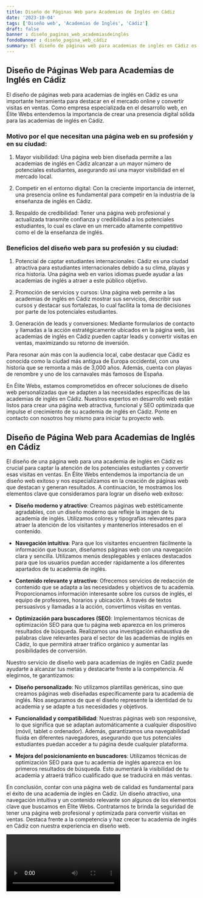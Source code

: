 ```yaml
---
title: Diseño de Páginas Web para Academias de Inglés en Cádiz
date: '2023-10-04'
tags: ['Diseño web', 'Academias de Inglés', 'Cádiz']
draft: false
banner : diseño_paginas_web_academiasdeinglés
fondoBanner : diseño_pagina_web_cádiz
summary: El diseño de páginas web para academias de inglés en Cádiz es una importante herramienta para destacar en el mercado online y convertir visitas en ventas. Como empresa especializada en el desarrollo web, en Élite Webs entendemos la importancia de crear una presencia digital sólida para las academias de inglés en Cádiz.
---
```


## Diseño de Páginas Web para Academias de Inglés en Cádiz

El diseño de páginas web para academias de inglés en Cádiz es una importante herramienta para destacar en el mercado online y convertir visitas en ventas. Como empresa especializada en el desarrollo web, en Élite Webs entendemos la importancia de crear una presencia digital sólida para las academias de inglés en Cádiz.

### Motivo por el que necesitan una página web en su profesión y en su ciudad:

1. Mayor visibilidad: Una página web bien diseñada permite a las academias de inglés en Cádiz alcanzar a un mayor número de potenciales estudiantes, asegurando así una mayor visibilidad en el mercado local.

2. Competir en el entorno digital: Con la creciente importancia de internet, una presencia online es fundamental para competir en la industria de la enseñanza de inglés en Cádiz.

3. Respaldo de credibilidad: Tener una página web profesional y actualizada transmite confianza y credibilidad a los potenciales estudiantes, lo cual es clave en un mercado altamente competitivo como el de la enseñanza de inglés.

### Beneficios del diseño web para su profesión y su ciudad:

1. Potencial de captar estudiantes internacionales: Cádiz es una ciudad atractiva para estudiantes internacionales debido a su clima, playas y rica historia. Una página web en varios idiomas puede ayudar a las academias de inglés a atraer a este público objetivo.

2. Promoción de servicios y cursos: Una página web permite a las academias de inglés en Cádiz mostrar sus servicios, describir sus cursos y destacar sus fortalezas, lo cual facilita la toma de decisiones por parte de los potenciales estudiantes.

3. Generación de leads y conversiones: Mediante formularios de contacto y llamadas a la acción estratégicamente ubicados en la página web, las academias de inglés en Cádiz pueden captar leads y convertir visitas en ventas, maximizando su retorno de inversión.

Para resonar aún más con la audiencia local, cabe destacar que Cádiz es conocida como la ciudad más antigua de Europa occidental, con una historia que se remonta a más de 3,000 años. Además, cuenta con playas de renombre y uno de los carnavales más famosos de España.

En Élite Webs, estamos comprometidos en ofrecer soluciones de diseño web personalizadas que se adapten a las necesidades específicas de las academias de inglés en Cádiz. Nuestros expertos en desarrollo web están listos para crear una página web atractiva, funcional y SEO optimizada que impulse el crecimiento de su academia de inglés en Cádiz. Ponte en contacto con nosotros hoy mismo para iniciar tu proyecto web.

<GifSeo />

<Cta />

## Diseño de Página Web para Academias de Inglés en Cádiz

El diseño de una página web para una academia de inglés en Cádiz es crucial para captar la atención de los potenciales estudiantes y convertir esas visitas en ventas. En Élite Webs entendemos la importancia de un diseño web exitoso y nos especializamos en la creación de páginas web que destacan y generan resultados. A continuación, te mostramos los elementos clave que consideramos para lograr un diseño web exitoso:

- **Diseño moderno y atractivo**: Creamos páginas web estéticamente agradables, con un diseño moderno que refleje la imagen de tu academia de inglés. Utilizamos colores y tipografías relevantes para atraer la atención de los visitantes y mantenerlos interesados en el contenido.

- **Navegación intuitiva**: Para que los visitantes encuentren fácilmente la información que buscan, diseñamos páginas web con una navegación clara y sencilla. Utilizamos menús desplegables y enlaces destacados para que los usuarios puedan acceder rápidamente a los diferentes apartados de tu academia de inglés.

- **Contenido relevante y atractivo**: Ofrecemos servicios de redacción de contenido que se adapta a las necesidades y objetivos de tu academia. Proporcionamos información interesante sobre los cursos de inglés, el equipo de profesores, horarios y ubicación. A través de textos persuasivos y llamadas a la acción, convertimos visitas en ventas.

- **Optimización para buscadores (SEO)**: Implementamos técnicas de optimización SEO para que tu página web aparezca en los primeros resultados de búsqueda. Realizamos una investigación exhaustiva de palabras clave relevantes para el sector de las academias de inglés en Cádiz, lo que permitirá atraer tráfico orgánico y aumentar las posibilidades de conversión.

Nuestro servicio de diseño web para academias de inglés en Cádiz puede ayudarte a alcanzar tus metas y destacarte frente a la competencia. Al elegirnos, te garantizamos:

- **Diseño personalizado**: No utilizamos plantillas genéricas, sino que creamos páginas web diseñadas específicamente para tu academia de inglés. Nos aseguramos de que el diseño represente la identidad de tu academia y se adapte a tus necesidades y objetivos.

- **Funcionalidad y compatibilidad**: Nuestras páginas web son responsive, lo que significa que se adaptan automáticamente a cualquier dispositivo (móvil, tablet o ordenador). Además, garantizamos una navegabilidad fluida en diferentes navegadores, asegurando que tus potenciales estudiantes puedan acceder a tu página desde cualquier plataforma.

- **Mejora del posicionamiento en buscadores**: Utilizamos técnicas de optimización SEO para que tu academia de inglés aparezca en los primeros resultados de búsqueda. Esto aumentará la visibilidad de tu academia y atraerá tráfico cualificado que se traducirá en más ventas.

En conclusión, contar con una página web de calidad es fundamental para el éxito de una academia de inglés en Cádiz. Un diseño atractivo, una navegación intuitiva y un contenido relevante son algunos de los elementos clave que buscamos en Élite Webs. Contratarnos te brinda la seguridad de tener una página web profesional y optimizada para convertir visitas en ventas. Destaca frente a la competencia y haz crecer tu academia de inglés en Cádiz con nuestra experiencia en diseño web.

<Video />

<CtaBot job='Academias de Inglés' city='Cádiz'/>

<Gmaps query='Cádiz+españa+maps' />